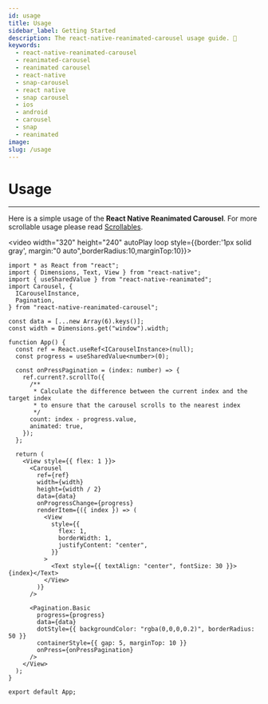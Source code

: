 ```yaml
---
id: usage
title: Usage
sidebar_label: Getting Started
description: The react-native-reanimated-carousel usage guide. 📖
keywords:
  - react-native-reanimated-carousel
  - reanimated-carousel
  - reanimated carousel
  - react-native
  - snap-carousel
  - react native
  - snap carousel
  - ios
  - android
  - carousel
  - snap
  - reanimated
image: 
slug: /usage
---
```


# Usage
---

Here is a simple usage of the **React Native Reanimated Carousel**. For more scrollable usage please read [Scrollables](./faq#used-in-scrollviewflatlist).

<video  width="320" height="240" autoPlay loop style={{border:'1px solid gray', margin:"0 auto",borderRadius:10,marginTop:10}}>
  <source src="/parallax-pagination.mov" type="video/mp4"/>
</video>

```tsx
import * as React from "react";
import { Dimensions, Text, View } from "react-native";
import { useSharedValue } from "react-native-reanimated";
import Carousel, {
  ICarouselInstance,
  Pagination,
} from "react-native-reanimated-carousel";

const data = [...new Array(6).keys()];
const width = Dimensions.get("window").width;

function App() {
  const ref = React.useRef<ICarouselInstance>(null);
  const progress = useSharedValue<number>(0);
  
  const onPressPagination = (index: number) => {
    ref.current?.scrollTo({
      /**
       * Calculate the difference between the current index and the target index
       * to ensure that the carousel scrolls to the nearest index
       */
      count: index - progress.value,
      animated: true,
    });
  };

  return (
    <View style={{ flex: 1 }}>
      <Carousel
        ref={ref}
        width={width}
        height={width / 2}
        data={data}
        onProgressChange={progress}
        renderItem={({ index }) => (
          <View
            style={{
              flex: 1,
              borderWidth: 1,
              justifyContent: "center",
            }}
          >
            <Text style={{ textAlign: "center", fontSize: 30 }}>{index}</Text>
          </View>
        )}
      />

      <Pagination.Basic
        progress={progress}
        data={data}
        dotStyle={{ backgroundColor: "rgba(0,0,0,0.2)", borderRadius: 50 }}
        containerStyle={{ gap: 5, marginTop: 10 }}
        onPress={onPressPagination}
      />
    </View>
  );
}

export default App;
```
